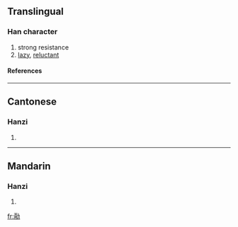 ==Translingual==
===Han character===
{{Han char|rn=19|rad=力|as=08|sn=10|four=|canj=一月大尸 (MBKS)}}
# strong resistance
# [[lazy]], [[reluctant]]
====References====
{{Han ref|kx=0147.450|hdz=10373.030|uh=351D|ud=13597}}

----
==Cantonese==
===Hanzi===
{{yue-hanzi|jyut=|y=leung5}}
# {{defn|Cantonese}}

----
==Mandarin==
===Hanzi===
{{cmn-hanzi|pin=[[liǎng]] (liang3)|wg=liang<sup>3</sup>}}
# {{defn|Mandarin}}

[[fr:㔝]]